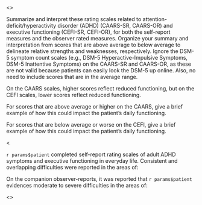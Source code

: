 
<<PROMPT>>

Summarize and interpret these rating scales related to
attention-deficit/hyperactivity disorder (ADHD) (CAARS-SR, CAARS-OR) and
executive functioning (CEFI-SR, CEFI-OR), for both the self-report measures and
the observer rated measures. Organize your summary and interpretation from
scores that are above average to below average to delineate relative strengths
and weaknesses, respectively. Ignore the DSM-5 symptom count scales (e.g., DSM-5
Hyperactive-Impulsive Symptoms, DSM-5 Inattentive Symptoms) on the CAARS-SR
and CAARS-OR, as these are not valid because patients can easily look the DSM-5
up online. Also, no need to include scores that are in the average range.

On the CAARS scales, higher scores reflect reduced functioning, but on the CEFI scales, lower scores reflect reduced functioning.

For scores that are above average or higher on the CAARS, give a brief example of how this could impact the patient's daily functioning.

For scores that are below average or worse on the CEFI, give a brief example of how this could impact the patient's daily functioning.

<<EXAMPLE>>

`r params$patient` completed self-report rating scales of adult ADHD symptoms
and executive functioning in everyday life. Consistent and overlapping difficulties were reported in the areas of:

<!-- insert 2-3 of the highest and lowest scores on the CAARS-SR and CEFI-SR -->

On the companion observer-reports, it was reported that `r params$patient` evidences
moderate to severe difficulties in the areas of:

<!-- insert 2-3 of the highest and lowest scores on the CAARS-SR and CEFI-SR -->

<<START>>
